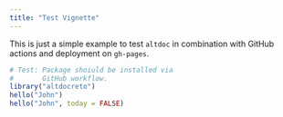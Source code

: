 ```yaml
---
title: "Test Vignette"
---
```


This is just a simple example to test `altdoc` in combination with GitHub actions
and deployment on `gh-pages`.

```r
# Test: Package shoiuld be installed via
#       GitHub workflow.
library("altdocreto")
hello("John")
hello("John", today = FALSE)
```
